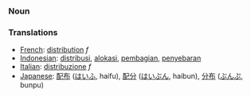 === Noun ===

=== Translations ===
*[[French]]: [[distribution]] ''f''
*[[Indonesian]]: [[distribusi]], [[alokasi]], [[bagi|pembagian]], [[sebar|penyebaran]]
*[[Italian]]: [[distribuzione]] ''f''
*[[Japanese]]: [[配布]] ([[はいふ]], haifu), [[配分]] ([[はいぶん]], haibun), [[分布]] ([[ぶんぷ]], bunpu)